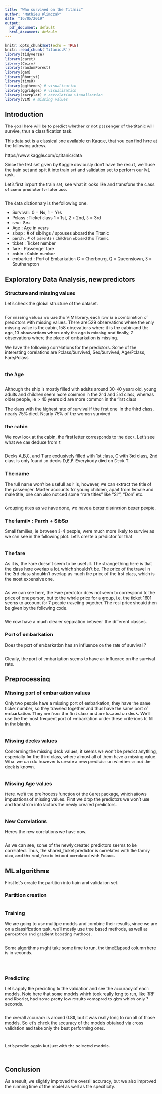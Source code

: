 ---
title: "Who survived on the Titanic"
author: "Mathieu Klimczak"
date: "16/06/2019"
output:
  pdf_document: default
  html_document: default
---

```{r setup, include=FALSE}
knitr::opts_chunk$set(echo = TRUE)
knitr::read_chunk('Titanic.R')
library(tidyverse)
library(caret)
library(Cairo)
library(randomForest)
library(gam)
library(Rborist)
library(timeR)
library(ggthemes) # visualization
library(ggridges) # visualization
library(corrplot) # correlation visualisation
library(VIM) # missing values
```


## Introduction

The goal here will be to predict whether or not passenger of the titanic will survive, thus a classification task. 

This data set is a classical one available on Kaggle, that you can find here at the following adress.

https://www.kaggle.com/c/titanic/data

Since the test set given by Kaggle obviously don't have the result, we'll use the train set and split it into train set and validation set to perform our ML task.

Let's first import the train set, see what it looks like and transform the class of some predictor for later use.

```{r Import_Datas, tidy=T, tidy.opts=list(comment=FALSE)}
```

The data dictionnary is the following one.

- Survival : 0 = No, 1 = Yes
- Pclass :	Ticket class 	1 = 1st, 2 = 2nd, 3 = 3rd
- sex :	Sex 
- Age :	Age in years 
- sibsp :	# of siblings / spouses aboard the Titanic 
- parch :	# of parents / children aboard the Titanic 
- ticket :	Ticket number 
- fare : Passenger fare 
- cabin :	Cabin number 
- embarked :	Port of Embarkation C = Cherbourg, Q = Queenstown, S = Southampton


## Exploratory Data Analysis, new predictors

### Structure and missing values

Let's check the global structure of the dataset.

```{r First_Check_NA, tidy=T, tidy.opts=list(comment=FALSE)}
```
For missing values we use the VIM library, each row is a combination of predictors with missing values. There are 529 observations where the only missing value is the cabin, 158 obsevations where it is the cabin and the age, 19 obsevartions where only the age is missing and finally, 2 observations where the place of embarkation is missing.

We have the following correlations for the predictors. Some of the interesting corelations are Pclass/Survived, Sex/Survived, Age/Pclass, Fare/Pclass

```{r Correlation_matrix, tidy=F, tidy.opts=list(comment=FALSE)}
```

### the Age
```{r Age, tidy=T, tidy.opts=list(comment=FALSE), warning=FALSE}
```
Although the ship is mostly filled with adults around 30-40 years old, young adults and children seem more common in the 2nd and 3rd class, whereas older people, ie > 40 years old are more common in the first class

The class with the highest rate of survival if the first one. In the third class, nearly 75% died. Nearly 75% of the women survived

### the cabin

We now look at the cabin, the first letter corresponds to the deck. Let's see what we can deduce from it

```{r NP_Cabin, tidy=T, tidy.opts=list(comment=FALSE)}
```

Decks A,B,C, and T are exclusively filled with 1st class, G with 3rd class, 2nd class is only found on decks D,E,F. Everybody died on Deck T.

### The name

The full name won't be usefull as it is, however, we can extract the title of the passenger. Master accounts for young children, apart from female and male title, one can also noticed some "rare titles" like "Sir", "Don" etc.


```{r NP_Title, tidy=T, tidy.opts=list(comment=FALSE)}
```

Grouping titles as we have done, we have a better distinction better people.

### The family : Parch + SibSp

Small families, ie between 2-4 people, were much more likely to survive as we can see in the following plot. Let's create a predictor for that

```{r NP_Family, tidy=T, tidy.opts=list(comment=FALSE)}
```

### The fare

As it is, the Fare doesn't seem to be usefull. The strange thing here is that the class here overlap a lot, which shouldn't be. The price of the travel in the 3rd class shouldn't overlap as much the price of the 1rst class, which is the most expensive one.


```{r NP_Fare1, tidy=T, tidy.opts=list(comment=FALSE)}
```

As we can see here, the Fare predictor does not seem to correspond to the price of one person, but to the whole price for a group, i.e. the ticket 1601 seems to account for 7 people traveling together. The real price should then be given by the following code.


```{r NP_Fare2, tidy=T, tidy.opts=list(comment=FALSE)}
```

We now have a much clearer separation between the different classes.



### Port of embarkation

Does the port of embarkation has an influence on the rate of survival ?

```{r Embarkation, tidy=T, tidy.opts=list(comment=FALSE)}
```

Clearly, the port of embarkation seems to have an influence on the survival rate.


## Preprocessing

### Missing port of embarkation values

Only two people have a missing port of embarkation, they have the same ticket number, so they traveled together and thus have the same port of embarkation. They are from the first class and are located on deck. We'll use the the most frequent port of embarkation under these criterions to fill in the blanks.


```{r Missing_Embarkation, tidy=F, tidy.opts=list(comment=FALSE)}
```

### Missing decks values

Concerning the missing deck values, it seems we won't be predict anything, especially for the third class, where almost all of them have a missing value. What we can do however is create a new predictor on whether or not the deck is known.

```{r Missing_Deck1, tidy=F, tidy.opts=list(comment=FALSE)}
```


### Missing Age values

Here, we'll the preProcess function of the Caret package, which allows imputations of missing values. First we drop the predictors we won't use and transfrom into factors the newly created predictors.

```{r Missing_Age, tidy=F, tidy.opts=list(comment=FALSE)}
```

### New Correlations

Here's the new corelations we have now.

```{r New_Correlation, echo=FALSE, tidy=T, tidy.opts=list(comment=FALSE)}
```

As we can see, some of the newly created predictors seems to be correlated. Thus, the shared_ticket predictor is correlated with the family size, and the real_fare is indeed correlated with Pclass.

## ML algorithms

First let's create the partition into train and validation set.

### Partition creation
```{r Partition_creation, tidy=T, tidy.opts=list(comment=FALSE)}
```

### Training

We are going to use multiple models and combine their results, since we are on a classification task, we'll mostly use tree based methods, as well as perceptron and gradient boosting methods.



```{r Ensembling_Training1, results = 'hide', tidy=T, tidy.opts=list(comment=FALSE), warning=FALSE}
```


Some algorithms might take some time to run, the timeElapsed column here is in seconds.

```{r Timer, echo=FALSE, results = 'hide', tidy=T, tidy.opts=list(comment=FALSE), warning=FALSE}
```

```{r Timer2, echo=FALSE, tidy=T, tidy.opts=list(comment=FALSE), warning=FALSE}
```



```{r Ensembling_Training2, results = 'hide', tidy=T, tidy.opts=list(comment=FALSE), warning=FALSE}
```

### Predicting

Let's apply the predicting to the validation and see the accuracy of each models. Note here that some models which took really long to run, like RRF and Rborist, had some pretty low results comapred to gbm which only 7 seconds.

```{r Ensembling_Predicting, tidy=T, tidy.opts=list(comment=FALSE)}
```

the overall accuracy is around 0.80, but it was really long to run all of those models. So let's check the accuracy of the models obtained via cross validation and take only the best performing ones.


```{r First_Acc_report, tidy=T, tidy.opts=list(comment=FALSE)}
```

```{r Acc_via_CV, tidy=T, tidy.opts=list(comment=FALSE)}
```

Let's predict again but just with the selected models.


```{r Model_Selection_Training,results = 'hide', tidy=T, tidy.opts=list(comment=FALSE)}
```


```{r Model_Selection_Predicting, tidy=F, tidy.opts=list(comment=FALSE)}
```


## Conclusion

As a result, we slightly improved the overall accuracy, but we also improved the running time of the model as well as the specificity.